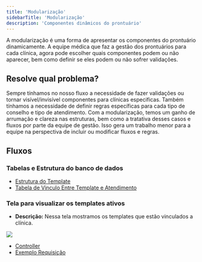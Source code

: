 ```yaml
---
title: 'Modularização'
sidebarTitle: 'Modularização'
description: 'Componentes dinâmicos do prontuário'
---
```


A modularização é uma forma de apresentar os componentes do prontuário dinamicamente.
A equipe médica que faz a gestão dos prontuários para cada clínica, agora pode escolher quais componentes podem ou não
aparecer, bem como definir se eles podem ou não sofrer validações.

## Resolve qual problema?

Sempre tínhamos no nosso fluxo a necessidade de fazer validações ou tornar visível/invisível componentes para clínicas especificas.
Também tínhamos a necessidade de definir regras específicas para cada tipo de conselho e tipo de atendimento.
Com a modularização, temos um ganho de arrumação e clareza nas estruturas, bem como a tratativa desses casos e fluxos
por parte da equipe de gestão. Isso gera um trabalho menor para a equipe na perspectiva de incluir ou modificar fluxos
e regras.

## Fluxos

### Tabelas e Estrutura do banco de dados
- [Estrutura do Template](https://github.com/conexasaude/conexa-api/pull/697)
- [Tabela de Vinculo Entre Template e Atendimento](https://github.com/conexasaude/conexa-api/pull/722)


### Tela para visualizar os templates ativos
  * **Descrição:** Nessa tela mostramos os templates que estão vinculados a clínica.
  
  <Frame>
    <img src="/assets/images/view.png" />
  </Frame>
  
  * [Controller](https://github.com/conexasaude/conexa-api/blob/develop/patient-record/br/com/conexasaude/patientrecord/controller/modularization/TemplateMedicalRecordsController.java)
  * [Exemplo Requisição](/modularization/backoffice/view)

